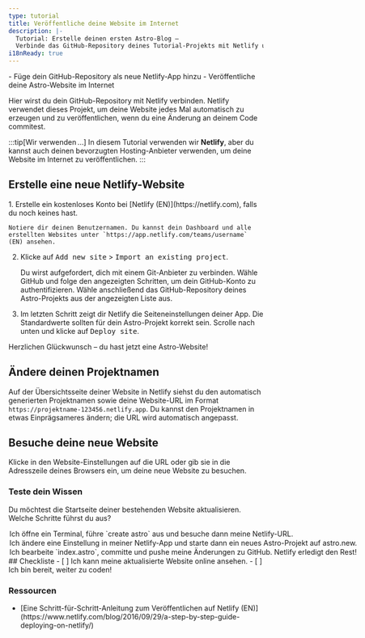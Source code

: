 ```yaml
---
type: tutorial
title: Veröffentliche deine Website im Internet
description: |-
  Tutorial: Erstelle deinen ersten Astro-Blog —
  Verbinde das GitHub-Repository deines Tutorial-Projekts mit Netlify und veröffentliche deine Website im Internet
i18nReady: true
---
```



<PreCheck>
  - Füge dein GitHub-Repository als neue Netlify-App hinzu
  - Veröffentliche deine Astro-Website im Internet
</PreCheck>

Hier wirst du dein GitHub-Repository mit Netlify verbinden. Netlify verwendet dieses Projekt, um deine Website jedes Mal automatisch zu erzeugen und zu veröffentlichen, wenn du eine Änderung an deinem Code commitest. 

:::tip[Wir verwenden …]
In diesem Tutorial verwenden wir **Netlify**, aber du kannst auch deinen bevorzugten Hosting-Anbieter verwenden, um deine Website im Internet zu veröffentlichen.
:::

## Erstelle eine neue Netlify-Website

<Steps>
1. Erstelle ein kostenloses Konto bei [Netlify (EN)](https://netlify.com), falls du noch keines hast.

    Notiere dir deinen Benutzernamen. Du kannst dein Dashboard und alle erstellten Websites unter `https://app.netlify.com/teams/username` (EN) ansehen.

2. Klicke auf <kbd>Add new site</kbd> > <kbd>Import an existing project</kbd>.

    Du wirst aufgefordert, dich mit einem Git-Anbieter zu verbinden. Wähle GitHub und folge den angezeigten Schritten, um dein GitHub-Konto zu authentifizieren. Wähle anschließend das GitHub-Repository deines Astro-Projekts aus der angezeigten Liste aus.

3. Im letzten Schritt zeigt dir Netlify die Seiteneinstellungen deiner App. Die Standardwerte sollten für dein Astro-Projekt korrekt sein. Scrolle nach unten und klicke auf <kbd>Deploy site</kbd>.
</Steps>

Herzlichen Glückwunsch – du hast jetzt eine Astro-Website!

## Ändere deinen Projektnamen

Auf der Übersichtsseite deiner Website in Netlify siehst du den automatisch generierten Projektnamen sowie deine Website-URL im Format `https://projektname-123456.netlify.app`. Du kannst den Projektnamen in etwas Einprägsameres ändern; die URL wird automatisch angepasst.

## Besuche deine neue Website

Klicke in den Website-Einstellungen auf die URL oder gib sie in die Adresszeile deines Browsers ein, um deine neue Website zu besuchen.

<Box icon="question-mark">

### Teste dein Wissen

Du möchtest die Startseite deiner bestehenden Website aktualisieren. Welche Schritte führst du aus?

  <MultipleChoice>
    <Option>
      Ich öffne ein Terminal, führe `create astro` aus und besuche dann meine Netlify-URL.
    </Option>
    <Option>
      Ich ändere eine Einstellung in meiner Netlify-App und starte dann ein neues Astro-Projekt auf astro.new.
    </Option>
    <Option isCorrect>
      Ich bearbeite `index.astro`, committe und pushe meine Änderungen zu GitHub. Netlify erledigt den Rest!
    </Option>
  </MultipleChoice>
</Box>

<Box icon="check-list">
## Checkliste

<Checklist>
- [ ] Ich kann meine aktualisierte Website online ansehen.
- [ ] Ich bin bereit, weiter zu coden!
</Checklist>
</Box>

### Ressourcen

- <p>[Eine Schritt-für-Schritt-Anleitung zum Veröffentlichen auf Netlify (EN)](https://www.netlify.com/blog/2016/09/29/a-step-by-step-guide-deploying-on-netlify/) <Badge class="neutral-badge" text="external" /></p>
